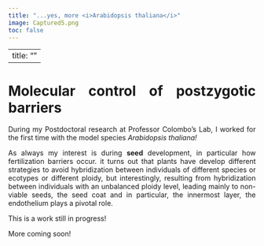 ```yaml
---
title: "...yes, more <i>Arabidopsis thaliana</i>"
image: Captured5.png
toc: false
---
```


---
title: ""
---

<div style="text-align: justify">

# Molecular control of postzygotic barriers

During my Postdoctoral research at Professor Colombo's Lab, I worked for the first time with the model species *Arabidopsis thaliana!*

As always my interest is during **seed** development, in particular how fertilization barriers occur. it turns out that plants have develop different strategies to avoid hybridization between individuals of different species or ecotypes or different ploidy, but interestingly, resulting from hybridization between individuals with an unbalanced ploidy level, leading mainly to non-viable seeds, the seed coat and in particular, the innermost layer, the endothelium plays a pivotal role.

This is a work still in progress!

More coming soon!
